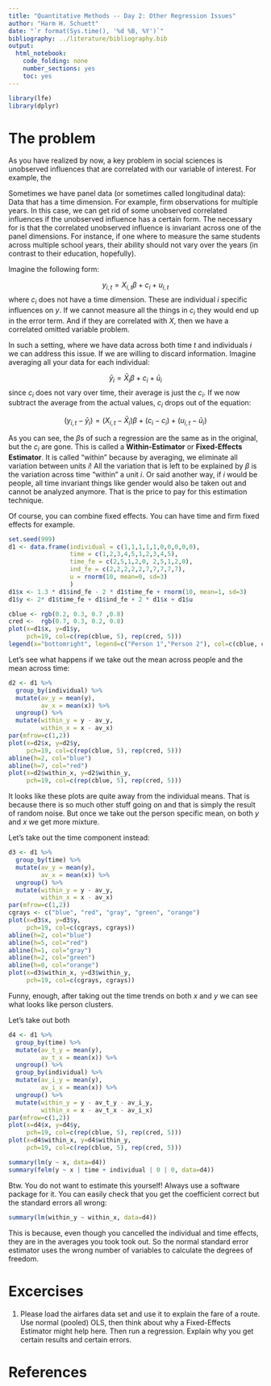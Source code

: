```yaml
---
title: "Quantitative Methods -- Day 2: Other Regression Issues"
author: "Harm H. Schuett"
date: "`r format(Sys.time(), '%d %B, %Y')`"
bibliography: ../literature/bibliography.bib
output: 
  html_notebook: 
    code_folding: none
    number_sections: yes
    toc: yes
---
```



```r
library(lfe)
library(dplyr)
```

# The problem

As you have realized by now, a key problem in social sciences is unobserved influences that are correlated with our variable of interest. For example, the 

Sometimes we have panel data (or sometimes called longitudinal data): Data that has a time dimension. For example, firm observations for multiple years. In this case, we can get rid of some unobserved correlated influences if the unobserved influence has a certain form. The necessary for is that the correlated unobserved influence is invariant across one of the panel dimensions. For instance, if one where to measure the same students across multiple school years, their ability should not vary over the years (in contrast to their education, hopefully).

Imagine the following form: 

$$y_{i,t} = X_{i,t}\beta + c_i + u_{i,t}$$
where $c_i$ does not have a time dimension. These are individual $i$ specific influences on $y$. If we cannot measure all the things in $c_i$ they would end up in the error term. And if they are correlated with $X$, then we have a correlated omitted variable problem. 

In such a setting, where we have data across both time $t$ and individuals $i$ we can address this issue. If we are willing to discard information. Imagine averaging all your data for each individual:

$$\bar{y}_{i} = \bar{X}_{i}\beta + c_i + \bar{u}_{i}$$
since $c_i$ does not vary over time, their average is just the $c_i$. If we now subtract the average from the actual values, $c_i$ drops out of the equation:

$$(y_{i,t}-\bar{y}_{i}) = (X_{i,t} -\bar{X}_{i})\beta + (c_i - c_i) + (u_{i,t} - \bar{u}_{i})$$

As you can see, the $\beta$s of such a regression are the same as in the original, but the $c_i$ are gone. This is called a **Within-Estimator** or **Fixed-Effects Estimator**. It is called "within" because by averaging, we eliminate all variation between units $i$! All the variation that is left to be explained by $\beta$ is the variation across time "within" a unit $i$. Or said another way, if $i$ would be people, all time invariant things like gender would also be taken out and cannot be analyzed anymore. That is the price to pay for this estimation technique. 

Of course, you can combine fixed effects. You can have time and firm fixed effects for example. 

```r
set.seed(999)
d1 <- data.frame(individual = c(1,1,1,1,1,0,0,0,0,0),
                 time = c(1,2,3,4,5,1,2,3,4,5),
                 time_fe = c(2,5,1,2,0, 2,5,1,2,0),
                 ind_fe = c(2,2,2,2,2,7,7,7,7,7),
                 u = rnorm(10, mean=0, sd=3)
                 )
d1$x <- 1.3 * d1$ind_fe - 2 * d1$time_fe + rnorm(10, mean=1, sd=3)
d1$y <- 2* d1$time_fe + d1$ind_fe + 2 * d1$x + d1$u

cblue <- rgb(0.2, 0.3, 0.7 ,0.8)
cred <-  rgb(0.7, 0.3, 0.2, 0.8)
plot(x=d1$x, y=d1$y, 
     pch=19, col=c(rep(cblue, 5), rep(cred, 5)))
legend(x="bottomright", legend=c("Person 1","Person 2"), col=c(cblue, cred), pch=19)
```

Let's see what happens if we take out the mean across people and the mean across time:

```r
d2 <- d1 %>% 
  group_by(individual) %>% 
  mutate(av_y = mean(y),
         av_x = mean(x)) %>% 
  ungroup() %>% 
  mutate(within_y = y - av_y,
         within_x = x - av_x)
par(mfrow=c(1,2))
plot(x=d2$x, y=d2$y, 
     pch=19, col=c(rep(cblue, 5), rep(cred, 5)))
abline(h=2, col="blue")
abline(h=7, col="red")
plot(x=d2$within_x, y=d2$within_y, 
     pch=19, col=c(rep(cblue, 5), rep(cred, 5)))
```

It looks like these plots are quite away from the individual means. That is because there is so much other stuff going on and that is simply the result of random noise. But once we take out the person specific mean, 
on both $y$ and $x$ we get more mixture. 

Let's take out the time component instead:

```r
d3 <- d1 %>% 
  group_by(time) %>% 
  mutate(av_y = mean(y),
         av_x = mean(x)) %>% 
  ungroup() %>% 
  mutate(within_y = y - av_y,
         within_x = x - av_x)
par(mfrow=c(1,2))
cgrays <- c("blue", "red", "gray", "green", "orange")
plot(x=d3$x, y=d3$y, 
     pch=19, col=c(cgrays, cgrays))
abline(h=2, col="blue")
abline(h=5, col="red")
abline(h=1, col="gray")
abline(h=2, col="green")
abline(h=0, col="orange")
plot(x=d3$within_x, y=d3$within_y, 
     pch=19, col=c(cgrays, cgrays))
```

Funny, enough, after taking out the time trends on both $x$ and $y$ we can see what looks like person
clusters.

Let's take out both

```r
d4 <- d1 %>% 
  group_by(time) %>% 
  mutate(av_t_y = mean(y),
         av_t_x = mean(x)) %>% 
  ungroup() %>% 
  group_by(individual) %>% 
  mutate(av_i_y = mean(y),
         av_i_x = mean(x)) %>% 
  ungroup() %>% 
  mutate(within_y = y - av_t_y - av_i_y,
         within_x = x - av_t_x - av_i_x)
par(mfrow=c(1,2))
plot(x=d4$x, y=d4$y, 
     pch=19, col=c(rep(cblue, 5), rep(cred, 5)))
plot(x=d4$within_x, y=d4$within_y, 
     pch=19, col=c(rep(cblue, 5), rep(cred, 5)))
```

```r
summary(lm(y ~ x, data=d4))
summary(felm(y ~ x | time + individual | 0 | 0, data=d4))
```

Btw. You do not want to estimate this yourself! Always use a software package for it. You can easily check that you get the coefficient correct but the standard errors all wrong:

```r
summary(lm(within_y ~ within_x, data=d4))
```

This is because, even though you cancelled the individual and time effects, they are in the averages you took took out. So the normal standard error estimator uses the wrong number of variables to calculate the degrees of freedom. 



# Excercises

1. Please load the airfares data set and use it to explain the fare of a route. Use normal (pooled) OLS, then think about why a Fixed-Effects Estimator might help here. Then run a regression. Explain why you get certain results and certain errors.



# References
